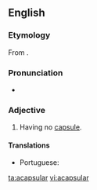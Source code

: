 ==English==

===Etymology===
From {{prefix|a|capsular|lang=en}}.

===Pronunciation===
* {{a|US}} {{IPA|/ˌeɪˈkæp.sə.lɚ/|lang=en}}

===Adjective===
{{en-adj|-}}

# {{context|botany|lang=en}} Having no [[capsule]].

====Translations====
{{trans-top|having no capsule}}
* Portuguese: {{t|pt|acapsulado}}
{{trans-mid}}
{{trans-bottom}}

[[ta:acapsular]]
[[vi:acapsular]]